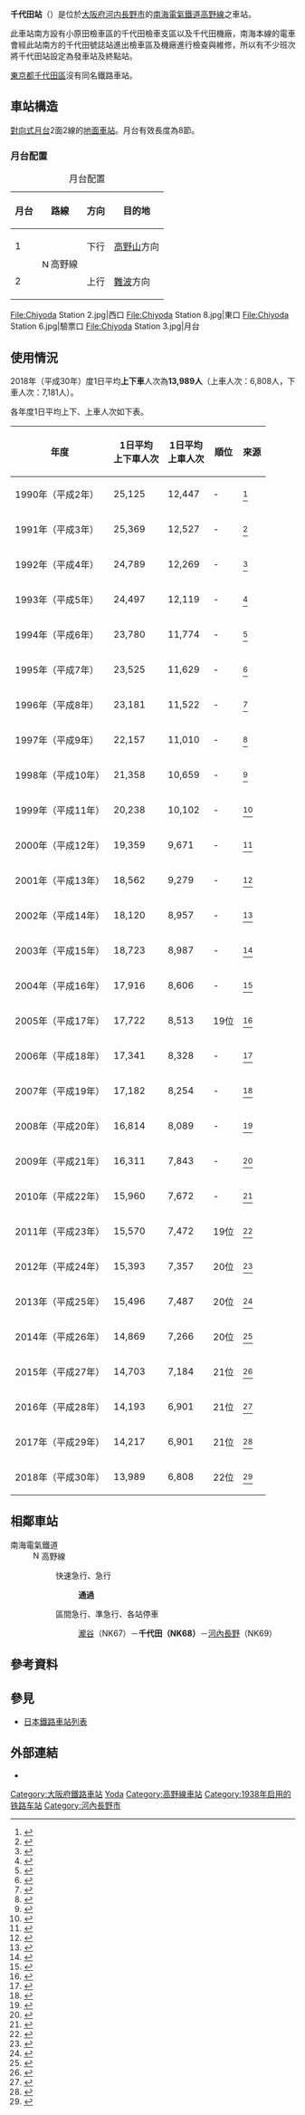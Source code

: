 {{日本車站資訊
|公司色 = #fe4d11
|文字色 =
|站名 = 千代田站
|圖片 = Chiyoda Station 9.jpg
|pxl = 300px
|圖片說明 = 站舍與西側巴士總站
|日文原名 = 千代田
|平假名 = ちよだ
|羅馬拼音 = Chiyoda
|電報略號 = チヨ
|所在地 = {{JPN}}[[大阪府|大阪府]][[河內長野市|河內長野市]]{{link-ja|千代田 (河內長野市)#木戶|千代田 (河内長野市)#木戸|木戶一丁目}}1番13號
|座標 = {{coord|34|28|7.9|N|135|33|59.0|E|scale:10000}}
|車站構造 = [[地面車站|地面車站]]（[[跨站式站房|跨站式站房]]）
|月台配置 = 對向式 2面2線
|啟用年月日 = 1938年（[[昭和|昭和]]13年）2月11日
|廢站年月日 =
|乘客人數 =
|上下車人次 = 14,869
|統計年度 = 2014年
|備註 =
|adjacent = {{Adjacent stations|system=南海電氣鐵道|line=高野線|left=瀧谷|right=河內長野|note-left=NK67<br />1.3km|note-mid={{南海泉北車站編號|NK|68}}<br />距離[[汐見橋站|汐見橋]]25.9km<br />距離[[難波站_(南海)|難波]]25.2km|note-right=NK69<br />2.1km}}
}}

'''千代田站'''（{{jpn|j=千代田駅|hg=ちよだえき|rm=Chiyoda eki|f=y}}）是位於[[大阪府|大阪府]][[河内長野市|河内長野市]]的[[南海電氣鐵道|南海電氣鐵道]][[南海高野線|高野線]]之車站。

此車站南方設有小原田檢車區的千代田檢車支區以及千代田機廠，南海本線的電車會經此站南方的千代田號誌站進出檢車區及機廠進行檢查與維修，所以有不少班次將千代田站設定為發車站及終點站。

[[東京都|東京都]][[千代田區|千代田區]]沒有同名鐵路車站。

==車站構造==
[[對向式月台|對向式月台]]2面2線的[[地面車站|地面車站]]。月台有效長度為8節。
===月台配置===
{| class=wikitable
|+ 月台配置
|-
!月台!!路線!!方向!!目的地
|-
! 1
| rowspan=2|[[File:Nankai_koya_line_symbol.svg|15px]]高野線
| 下行
| [[高野山站|高野山]]方向
|-
! 2
| 上行
| [[難波站_(南海)|難波]]方向
|}
<gallery>
File:Chiyoda Station 2.jpg|西口
File:Chiyoda Station 8.jpg|東口
File:Chiyoda Station 6.jpg|驗票口
File:Chiyoda Station 3.jpg|月台
</gallery>
== 使用情況 ==
2018年（平成30年）度1日平均'''上下車'''人次為'''13,989人'''（上車人次：6,808人，下車人次：7,181人）。

各年度1日平均上下、上車人次如下表。
{| class="wikitable" style="text-align:right;"
|-
! 年度 !! 1日平均<br/>上下車人次 !! 1日平均<br/>上車人次 !! 順位 !! 來源
|-
| 1990年（平成{{0}}2年） || 25,125 || 12,447 || -
|<ref>{{PDFlink|[http://www.pref.osaka.lg.jp/attach/3355/00088143/tn1991n110.pdf 大阪府統計年鑑（平成3年）]}}</ref>
|-
| 1991年（平成{{0}}3年） || 25,369 || 12,527 || -
|<ref>{{PDFlink|[http://www.pref.osaka.lg.jp/attach/3355/00088083/tn1992n110.pdf 大阪府統計年鑑（平成4年）]}}</ref>
|-
| 1992年（平成{{0}}4年） || 24,789 || 12,269 || -
|<ref>{{PDFlink|[http://www.pref.osaka.lg.jp/attach/3355/00085641/tn1993n110.pdf 大阪府統計年鑑（平成5年）]}}</ref>
|-
| 1993年（平成{{0}}5年） || 24,497 || 12,119 || -
|<ref>{{PDFlink|[http://www.pref.osaka.lg.jp/attach/3355/00085625/tn1994n110.pdf 大阪府統計年鑑（平成6年）]}}</ref>
|-
| 1994年（平成{{0}}6年） || 23,780 || 11,774 || -
|<ref>{{PDFlink|[http://www.pref.osaka.lg.jp/attach/3355/00085578/tn1995n110.pdf 大阪府統計年鑑（平成7年）]}}</ref>
|-
| 1995年（平成{{0}}7年） || 23,525 || 11,629 || -
|<ref>{{PDFlink|[http://www.pref.osaka.lg.jp/attach/3355/00085307/tn1996n110.pdf 大阪府統計年鑑（平成8年）]}}</ref>
|-
| 1996年（平成{{0}}8年） || 23,181 || 11,522 || -
|<ref>{{PDFlink|[http://www.pref.osaka.lg.jp/attach/3355/00084805/tn1997n110.pdf 大阪府統計年鑑（平成9年）]}}</ref>
|-
| 1997年（平成{{0}}9年） || 22,157 || 11,010 || -
|<ref>{{PDFlink|[http://www.pref.osaka.lg.jp/attach/3355/00084997/tn1998n110.pdf 大阪府統計年鑑（平成10年）]}}</ref>
|-
| 1998年（平成10年） || 21,358 || 10,659 || -
|<ref>{{PDFlink|[http://www.pref.osaka.lg.jp/attach/3355/00085083/tn1999n110.pdf 大阪府統計年鑑（平成11年）]}}</ref>
|-
| 1999年（平成11年） || 20,238 || 10,102 || -
|<ref>{{PDFlink|[http://www.pref.osaka.lg.jp/attach/3355/00085215/tn2000n110.pdf 大阪府統計年鑑（平成12年）]}}</ref>
|-
| 2000年（平成12年） || 19,359 || 9,671 || -
|<ref>{{PDFlink|[http://www.pref.osaka.lg.jp/attach/3355/00076905/tn01n110.pdf 大阪府統計年鑑（平成13年）]}}</ref>
|-
| 2001年（平成13年） || 18,562 || 9,279 || -
|<ref>{{PDFlink|[http://www.pref.osaka.lg.jp/attach/3355/00076904/tn02n110.pdf 大阪府統計年鑑（平成14年）]}}</ref>
|-
| 2002年（平成14年） || 18,120 || 8,957 || -
|<ref>{{PDFlink|[http://www.pref.osaka.lg.jp/attach/3355/00076903/tn03n110.pdf 大阪府統計年鑑（平成15年）]}}</ref>
|-
| 2003年（平成15年） || 18,723 || 8,987 || -
|<ref>{{PDFlink|[http://www.pref.osaka.lg.jp/attach/3355/00076902/tn04n110.pdf 大阪府統計年鑑（平成16年）]}}</ref>
|-
| 2004年（平成16年） || 17,916 || 8,606 || -
|<ref>{{PDFlink|[http://www.pref.osaka.lg.jp/attach/3355/00076901/tn05n110.pdf 大阪府統計年鑑（平成17年）]}}</ref>
|-
| 2005年（平成17年） || 17,722 || 8,513 || 19位
|<ref>{{PDFlink|[http://www.pref.osaka.lg.jp/attach/3355/00076900/tn06n110.pdf 大阪府統計年鑑（平成18年）]}}</ref>
|-
| 2006年（平成18年） || 17,341 || 8,328 || -
|<ref>{{PDFlink|[http://www.pref.osaka.lg.jp/attach/3355/00074421/tn07n090.pdf 大阪府統計年鑑（平成19年）]}}</ref>
|-
| 2007年（平成19年） || 17,182 || 8,254 || -
|<ref>{{PDFlink|[http://www.pref.osaka.lg.jp/attach/3355/00074418/tn08n090.pdf 大阪府統計年鑑（平成20年）]}}</ref>
|-
| 2008年（平成20年） || 16,814 || 8,089 || -
|<ref>{{PDFlink|[http://www.pref.osaka.lg.jp/attach/3355/00064556/tn09n090.pdf 大阪府統計年鑑（平成21年）]}}</ref>
|-
| 2009年（平成21年） || 16,311 || 7,843 || -
|<ref>{{PDFlink|[http://www.pref.osaka.lg.jp/attach/3355/00071058/tn10n090.pdf 大阪府統計年鑑（平成22年）]}}</ref>
|-
| 2010年（平成22年） || 15,960 || 7,672 || -
|<ref>{{PDFlink|[http://www.pref.osaka.lg.jp/attach/3355/00093411/tn2011n090.pdf 大阪府統計年鑑（平成23年）]}}</ref>
|-
| 2011年（平成23年） || 15,570 || 7,472 || 19位
|<ref>{{PDFlink|[http://www.pref.osaka.lg.jp/attach/3355/00121073/tn2012n090.pdf 大阪府統計年鑑（平成24年）]}}</ref>
|-
| 2012年（平成24年） || 15,393 || 7,357 || 20位
|<ref>{{PDFlink|[http://www.pref.osaka.lg.jp/attach/3355/00144873/tn2013n09.pdf 大阪府統計年鑑（平成25年）]}}</ref>
|-
| 2013年（平成25年） || 15,496 || 7,487 || 20位
|<ref>{{PDFlink|[http://www.pref.osaka.lg.jp/attach/3355/00180638/tn2014n09.pdf 大阪府統計年鑑（平成26年）]}}</ref>
|-
| 2014年（平成26年） || 14,869 || 7,266 || 20位
|<ref>{{PDFlink|[http://www.pref.osaka.lg.jp/attach/3355/00211004/tn2015n09.pdf 大阪府統計年鑑（平成27年）]}}</ref>
|-
| 2015年（平成27年） || 14,703 || 7,184 || 21位
|<ref>{{PDFlink|[http://www.pref.osaka.lg.jp/attach/3355/00242803/tn2016n09.pdf 大阪府統計年鑑（平成28年）]}}</ref>
|-
| 2016年（平成28年） || 14,193 || 6,901 || 21位
|<ref>{{PDFlink|[http://www.pref.osaka.lg.jp/attach/3355/00281833/9-all.pdf 大阪府統計年鑑（平成29年）]}}</ref>
|-
| 2017年（平成29年） || 14,217 || 6,901 || 21位
|<ref>{{PDFlink|[http://www.pref.osaka.lg.jp/attach/3355/00319513/n2018-09_all.pdf 大阪府統計年鑑（平成30年）]}}</ref>
|-
| 2018年（平成30年） || 13,989 || 6,808 || 22位
|<ref>{{PDFlink|[http://www.pref.osaka.lg.jp/attach/3355/00357824/n2019-09.pdf 大阪府統計年鑑（令和元年）]}}</ref>
|}

== 相鄰車站 ==
; 南海電氣鐵道
:  [[File:Nankai_koya_line_symbol.svg|15px]]高野線
:: {{Color|orangered|■}}快速急行、{{Color|orangered|■}}急行
::: '''通過'''
:: {{Color|#009933|■}}區間急行、{{Color|royalblue|■}}準急行、{{Color|gray|■}}各站停車
::: [[瀧谷站_(大阪府)|瀧谷]]（NK67）－'''千代田（NK68）'''－[[河內長野站|河內長野]]（NK69）
== 參考資料 ==
{{Reflist}}
== 參見 ==
{{commonscat|Chiyoda Station}}
*[[日本鐵路車站列表|日本鐵路車站列表]]
== 外部連結 ==
* {{外部連結/南海電氣鐵道車站|chiyoda|千代田}}

{{南海高野線}}

{{DEFAULTSORT:Chiyoda}}
[[Category:大阪府鐵路車站|Category:大阪府鐵路車站]]
[[Category:日本鐵路車站_Chi|Yoda]]
[[Category:高野線車站|Category:高野線車站]]
[[Category:1938年启用的铁路车站|Category:1938年启用的铁路车站]]
[[Category:河內長野市|Category:河內長野市]]
